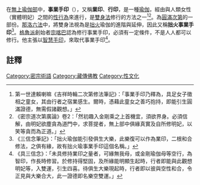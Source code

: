 {{藏傳佛教}}
在[[無上瑜伽部|無上瑜伽部]]中，'''事業手印'''（{{lang-sa|{{IAST|Karmamudrā}}}}），又稱'''業印'''、'''行印'''，是一種[[瑜伽|瑜伽]]，經由與人類女性（實體明妃）之間的[[性行為|性行為]]來進行，是[[雙身法|雙身法]]修行的方法之一<ref>第一世達賴喇嘛《吉祥時輪二次第修法筆記》：「事業手印乃釋為，具足女子徵相之童女，其由行者之宿業感生。爾時，憑藉此童女之善巧抱持，即能引生圓滿證德，無需假諸觀想。」</ref><ref>《密宗道次第廣論》卷2：「然初趣入金剛乘之上首機宜，須欲界身。必須信解，由明妃欲塵貪為道門中，求菩提者，無上部中俱緣真實及自所修明妃，以笑等貪而為正道。」</ref>。為[[圓滿次第|圓滿次第]]的一部份。[[那洛六法|那洛六法]]中，將雙身法視為是[[拙火|拙火]]瑜伽的進階與延伸，因此又稱'''拙火事業手印'''<ref>《三信念筆記》：「拙火瑜伽能引發俱生大樂，此樂復可以作為業印，二根和合修法，之俱有緣，故有拙火瑜事業手印這個名稱。」</ref>。[[格魯派|格魯派]]創始者[[宗喀巴|宗喀巴]]認為修行事業手印，必須有一定條件，不是人人都可以修行。他主張以[[智慧手印|智慧手印]]，來取代事業手印<ref>《具三信念》：「未具修持業印之量者，可緣無我母，或金剛瑜伽母等空行，為智印，作長時修習。於修持得堅固，及所緣能明顯生起時，行者即能與此觀想明妃等，入雙運，引生四喜。待俱生大樂現起時，行者即以彼與空性和合，令正見與大樂合大，此一證德即名樂空雙運。」</ref>。

==註釋==
{{reflist}}

{{密宗}}
[[Category:密宗術語|Category:密宗術語]]
[[Category:藏傳佛教|Category:藏傳佛教]]
[[Category:性文化|Category:性文化]]